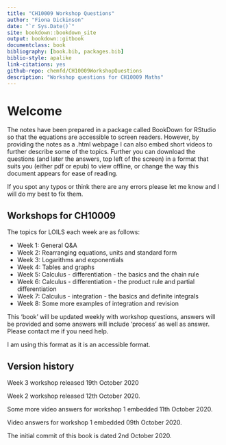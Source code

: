 ```yaml
--- 
title: "CH10009 Workshop Questions"
author: "Fiona Dickinson"
date: "`r Sys.Date()`"
site: bookdown::bookdown_site
output: bookdown::gitbook
documentclass: book
bibliography: [book.bib, packages.bib]
biblio-style: apalike
link-citations: yes
github-repo: chemfd/CH10009WorkshopQuestions
description: "Workshop questions for CH10009 Maths"
---
```

# Welcome {-}

The notes have been prepared in a package called BookDown for RStudio so that the equations are accessible to screen readers. However, by providing the notes as a .html webpage I can also embed short videos to further describe some of the topics. Further you can download the questions (and later the answers, top left of the screen) in a format that suits you (either pdf or epub) to view offline, or change the way this document appears for ease of reading.

If you spot any typos or think there are any errors please let me know and I will do my best to fix them.

## Workshops for CH10009 {-}

The topics for LOILS each week are as follows:

- Week 1: General Q&A
- Week 2: Rearranging equations, units and standard form
- Week 3: Logarithms and exponentials
- Week 4: Tables and graphs
- Week 5: Calculus - differentiation - the basics and the chain rule
- Week 6: Calculus - differentiation - the product rule and partial differentiation
- Week 7: Calculus - integration - the basics and definite integrals
- Week 8: Some more examples of integration and revision

This 'book' will be updated weekly with workshop questions, answers will be provided and some answers will include 'process' as well as answer. Please contact me if you need help.

I am using this format as it is an accessible format.

## Version history {-}

Week 3 workshop released 19th October 2020

Week 2 workshop released 12th October 2020.

Some more video answers for workshop 1 embedded 11th October 2020.

Video answers for workshop 1 embedded 09th October 2020.

The initial commit of this book is dated 2nd October 2020.

